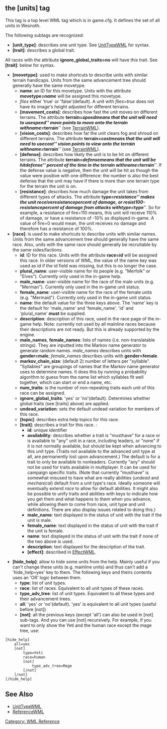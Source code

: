 {{WML Tags}}
== the [units] tag ==

This tag is a top level WML tag which is in game.cfg.
It defines the set of all units in Wesnoth.

The following subtags are recognized:
* '''[unit_type]''': describes one unit type. See [[UnitTypeWML]] for syntax.
* '''[trait]''': describes a global trait.
All races with the attribute '''ignore_global_traits=no''' will have this trait.
See '''[trait]''': below for syntax.
* '''[movetype]''': used to make shortcuts to describe units with similar terrain handicaps. Units from the same advancement tree should generally have the same movetype.
** '''name''': an ID for this movetype. Units with the attribute '''movetype=''name''''' will be assigned this movetype.
** ''flies'' either 'true' or 'false'(default). A unit with ''flies=true'' does not have its image's height adjusted for different terrains.
** '''[movement_costs]''': describes how fast the unit moves on different terrains. The attribute '''terrain=''speed''''' means that the unit will need to use ''speed'' move points to move onto the terrain with '''name=''terrain''''' (see [[TerrainWML]]).
** '''[vision_costs]''': describes how far the unit clears fog and shroud on different terrains. The attribute '''terrain=''cost''''' means that the unit will need to use ''cost'' vision points to view onto the terrain with '''name=''terrain''''' (see [[TerrainWML]]). {{DevFeature1.11}}
** '''[defense]''': describes how likely the unit is to be hit on different terrains. The attribute '''terrain=''defense''''' means that the unit will be hit ''defense'' percent of the time in the terrain with '''name=''terrain'''''. If the defense value is negative, then the unit will be hit as though the value were positive with one difference: the number is also the best defense that the unit may have if there is more than one terrain type for the terrain the unit is on.
** '''[resistance]''': describes how much damage the unit takes from different types of attacks. The attribute '''type=''resistance''''' makes the unit receive '''resistance''' percent of damage, or resist '''100-resistance''' percent of damage from attacks with '''type=''type'''''. So for example, a resistance of fire=110 means, this unit will receive 110% of damage, or have a resistance of -10% as displayed in-game. A value of fire=0 would mean, the unit receives no damage and therefore has a resistance of 100%.
* '''[race]''': is used to make shortcuts to describe units with similar names. Units from the same advancement tree should generally have the same race. Also, units with the same race should generally be recruitable by the same sides/factions.
** '''id''': ID for this race. Units with the attribute '''race=''id''''' will be assigned this race. In older versions of WML, the value of the name key was used as id if the id field was missing, but this is no longer the case.
** '''plural_name''': user-visible name for its people (e.g. "Merfolk" or "Elves"). Currently only used in the in-game help.
** '''male_name''': user-visible name for the race of the male units (e.g. "Merman"). Currently only used in the in-game unit status.
** '''female_name''': user-visible name for the race of the female units (e.g. "Mermaid"). Currently only used in the in-game unit status.
** '''name''': the default value for the three keys above. The 'name' key is the default for 'male_name' and 'female_name'. 'id' and 'plural_name' '''must''' be supplied.
** '''description''': description of this race, used in the race page of the in-game help. Note: currently not used by all mainline races because their descriptions are not ready. But this is already supported by the engine.
** '''male_names''', '''female_names''': lists of names (i.e. non-translatable strings). They are inputted into the Markov name generator to generate random names. ''male_names'' describes units with '''gender=male'''; ''female_names'' describes units with '''gender=female'''.
** '''markov_chain_size''': (default 2) number of letters per "syllable". "Syllables" are groupings of names that the Markov name generator uses to determine names. It does this by running a probability algorithm to guess from the name list which syllables fit well together, which can start or end a name, etc.
** '''num_traits''': is the number of non-repeating traits each unit of this race can be assigned.
** '''ignore_global_traits''': 'yes' or 'no'(default). Determines whether global traits (see [traits] above) are applied.
** '''undead_variation''': sets the default undead variation for members of this race.
** '''[topic]''': describes extra help topics for this race.
** '''[trait]''': describes a trait for this race. :
*** '''id''': unique identifier
*** '''availability''': describes whether a trait is "musthave" for a race or is available to "any" unit in a race, including leaders, or "none" if it is not normally available, but should be kept when advancing to this unit type. (Traits not available to the advanced unit type at all, are permanently lost upon advancement.) The default is for a trait to only be available to nonleaders. Currently "any" should not be used for traits available in multiplayer. It can be used for campaign specific traits. (Note that currently "musthave" is somewhat misused to have what are really abilities (''undead'' and ''mechanical'') default from a unit type's race. Ideally someone will eventually extend ''race'' to allow for default abilities. It might also be possible to unify traits and abilities with keys to indicate how you get them and what happens to them when you advance, while allowing them to come from race, unit type and unit definitions. There are also display issues related to doing this.)
*** '''male_name''': text displayed in the status of unit with the trait if the unit is male.
*** '''female_name''': text displayed in the status of unit with the trait if the unit is female.
*** '''name''': text displayed in the status of unit with the trait if none of the two above is used.
*** '''description''': text displayed for the description of the trait.
*** '''[effect]''': described in [[EffectWML]].

* '''[hide_help]''': allow to hide some units from the help. Mainly useful if you can't change these units (e.g. mainline units) and thus can't add a 'hide_help=yes' key to them. The following keys and theirs contents uses an 'OR' logic between them.
** '''type''': list of unit types.
** '''race''': list of races. Equivalent to all unit types of these races.
** '''type_adv_tree''': list of unit types. Equivalent to all these types and their advancement trees.
** '''all''': 'yes' or 'no'(default). 'yes' is equivalent to all unit types (useful before [not])
** '''[not]''': all the previous keys (except 'all') can also be used in [not] sub-tags. And you can use [not] recursively. For example, if you want to only show the Yeti and the human race except the mage tree, use:
 [hide_help]
     all=yes
     [not]
         type=Yeti
         race=human
         [not]
             type_adv_tree=Mage
         [/not]
     [/not]
 [/hide_help]

== See Also ==

* [[UnitTypeWML]]
* [[ReferenceWML]]


[[Category: WML Reference]]
